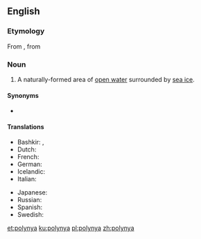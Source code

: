 ==English==
{{wikipedia}}

===Etymology===
From {{etyl|ru|en}} {{m|ru|полынья́||ice hole}}, from {{m|ru|по́лый||hollow}}

===Noun===
{{en-noun}}

# {{lb|en|hydrology}} A naturally-formed area of [[open water]] surrounded by [[sea ice]].

====Synonyms====
* {{l|en|glade}}

====Translations====
{{trans-top|an area of open water surrounded by sea ice}}
* Bashkir: {{t|ba|йылыу|sc=Cyrl}}, {{t|ba|ҡаран|sc=Cyrl}}
* Dutch: {{t+|nl|wakvlakte}}
* French: {{t+|fr|polynia|m}}
* German: {{t|de|Polynja|f}}
* Icelandic: {{t+|is|vök|f}}
* Italian: {{t|it|polynja|f}}
{{trans-mid}}
* Japanese: {{t|ja|ポリニヤ|tr=poriniya}}
* Russian: {{t+|ru|полынья́}}
* Spanish: {{t|es|polinia|f}}
* Swedish: {{t|sv|polynja}}
{{trans-bottom}}

[[et:polynya]]
[[ku:polynya]]
[[pl:polynya]]
[[zh:polynya]]